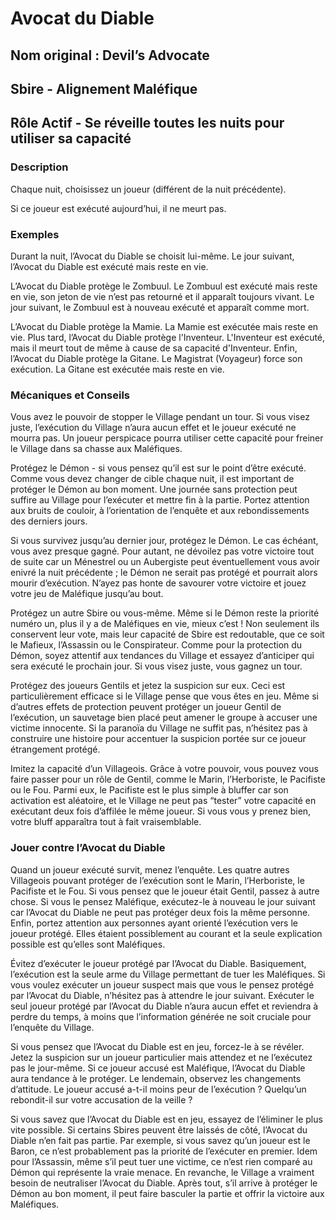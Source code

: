 # Avocat du Diable 

## Nom original : Devil’s Advocate

## Sbire - Alignement Maléfique

## Rôle Actif - Se réveille toutes les nuits pour utiliser sa capacité

### Description

Chaque nuit, choisissez un joueur (différent de la nuit précédente).

Si ce joueur est exécuté aujourd’hui, il ne meurt pas.

### Exemples

Durant la nuit, l’Avocat du Diable se choisit lui-même. Le jour suivant, l’Avocat du Diable est exécuté mais reste en vie.

L’Avocat du Diable protège le Zombuul. Le Zombuul est exécuté mais reste en vie, son jeton de vie n’est pas retourné et il apparaît toujours vivant. Le jour suivant, le Zombuul est à nouveau exécuté et apparaît comme mort.

L’Avocat du Diable protège la Mamie. La Mamie est exécutée mais reste en vie. Plus tard, l’Avocat du Diable protège l'Inventeur. L'Inventeur est exécuté, mais il meurt tout de même à cause de sa capacité d'Inventeur. Enfin, l’Avocat du Diable protège la Gitane. Le Magistrat (Voyageur) force son exécution. La Gitane est exécutée mais reste en vie.

### Mécaniques et Conseils

Vous avez le pouvoir de stopper le Village pendant un tour. Si vous visez juste, l’exécution du Village n’aura aucun effet et le joueur exécuté ne mourra pas. Un joueur perspicace pourra utiliser cette capacité pour freiner le Village dans sa chasse aux Maléfiques.

Protégez le Démon - si vous pensez qu’il est sur le point d’être exécuté. Comme vous devez changer de cible chaque nuit, il est important de protéger le Démon au bon moment. Une journée sans protection peut suffire au Village pour l’exécuter et mettre fin à la partie. Portez attention aux bruits de couloir, à l’orientation de l’enquête et aux rebondissements des derniers jours.

Si vous survivez jusqu’au dernier jour, protégez le Démon. Le cas échéant, vous avez presque gagné. Pour autant, ne dévoilez pas votre victoire tout de suite car un Ménestrel ou un Aubergiste peut éventuellement vous avoir enivré la nuit précédente ; le Démon ne serait pas protégé et pourrait alors mourir d’exécution. N’ayez pas honte de savourer votre victoire et jouez votre jeu de Maléfique jusqu’au bout.

Protégez un autre Sbire ou vous-même. Même si le Démon reste la priorité numéro un, plus il y a de Maléfiques en vie, mieux c’est ! Non seulement ils conservent leur vote, mais leur capacité de Sbire est redoutable, que ce soit le Mafieux, l’Assassin ou le Conspirateur. Comme pour la protection du Démon, soyez attentif aux tendances du Village et essayez d’anticiper qui sera exécuté le prochain jour. Si vous visez juste, vous gagnez un tour.

Protégez des joueurs Gentils et jetez la suspicion sur eux. Ceci est particulièrement efficace si le Village pense que vous êtes en jeu. Même si d’autres effets de protection peuvent protéger un joueur Gentil de l’exécution, un sauvetage bien placé peut amener le groupe à accuser une victime innocente. Si la paranoïa du Village ne suffit pas, n’hésitez pas à construire une histoire pour accentuer la suspicion portée sur ce joueur étrangement protégé.

Imitez la capacité d’un Villageois. Grâce à votre pouvoir, vous pouvez vous faire passer pour un rôle de Gentil, comme le Marin, l’Herboriste, le Pacifiste ou le Fou. Parmi eux, le Pacifiste est le plus simple à bluffer car son activation est aléatoire, et le Village ne peut pas “tester” votre capacité en exécutant deux fois d’affilée le même joueur. Si vous vous y prenez bien, votre bluff apparaîtra tout à fait vraisemblable.

### Jouer contre l’Avocat du Diable

Quand un joueur exécuté survit, menez l’enquête. Les quatre autres Villageois pouvant protéger de l’exécution sont le Marin, l’Herboriste, le Pacifiste et le Fou. Si vous pensez que le joueur était Gentil, passez à autre chose. Si vous le pensez Maléfique, exécutez-le à nouveau le jour suivant car l’Avocat du Diable ne peut pas protéger deux fois la même personne. Enfin, portez attention aux personnes ayant orienté l’exécution vers le joueur protégé. Elles étaient possiblement au courant et la seule explication possible est qu’elles sont Maléfiques.

Évitez d’exécuter le joueur protégé par l’Avocat du Diable. Basiquement, l’exécution est la seule arme du Village permettant de tuer les Maléfiques. Si vous voulez exécuter un joueur suspect mais que vous le pensez protégé par l’Avocat du Diable, n’hésitez pas à attendre le jour suivant. Exécuter le seul joueur protégé par l’Avocat du Diable n’aura aucun effet et reviendra à perdre du temps, à moins que l’information générée ne soit cruciale pour l’enquête du Village.

Si vous pensez que l’Avocat du Diable est en jeu, forcez-le à se révéler. Jetez la suspicion sur un joueur particulier mais attendez et ne l’exécutez pas le jour-même. Si ce joueur accusé est Maléfique, l’Avocat du Diable aura tendance à le protéger. Le lendemain, observez les changements d’attitude. Le joueur accusé a-t-il moins peur de l’exécution ? Quelqu’un rebondit-il sur votre accusation de la veille ?

Si vous savez que l’Avocat du Diable est en jeu, essayez de l’éliminer le plus vite possible. Si certains Sbires peuvent être laissés de côté, l’Avocat du Diable n’en fait pas partie. Par exemple, si vous savez qu’un joueur est le Baron, ce n’est probablement pas la priorité de l’exécuter en premier. Idem pour l’Assassin, même s’il peut tuer une victime, ce n’est rien comparé au Démon qui représente la vraie menace. En revanche, le Village a vraiment besoin de neutraliser l’Avocat du Diable. Après tout, s’il arrive à protéger le Démon au bon moment, il peut faire basculer la partie et offrir la victoire aux Maléfiques.

